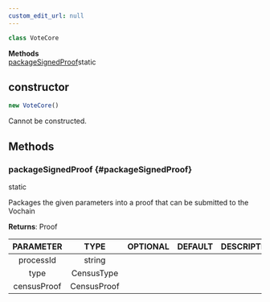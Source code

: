 ```yaml
---
custom_edit_url: null
---
```


```ts
class VoteCore
```

<div>

</div>

<div className="container">
  <div className="row mb-2"><div className="col col--12"><strong>Methods</strong></div></div>
  <div className="row"><div className="col col--12"><a href="#packageSignedProof">packageSignedProof</a><span className="badge badge--info margin-left--sm">static</span></div></div>
</div>

## constructor
```ts
new VoteCore()
```

<div>

</div>

Cannot be constructed.

## Methods
### packageSignedProof {#packageSignedProof}

<div>
  <span className="badge badge--info">static</span>
</div>

Packages the given parameters into a proof that can be submitted to the Vochain

**Returns**: Proof

|PARAMETER|TYPE|OPTIONAL|DEFAULT|DESCRIPTION|
|:---:|:---:|:---:|:---:|:---:|
|processId|string||||
|type|CensusType||||
|censusProof|CensusProof||||

